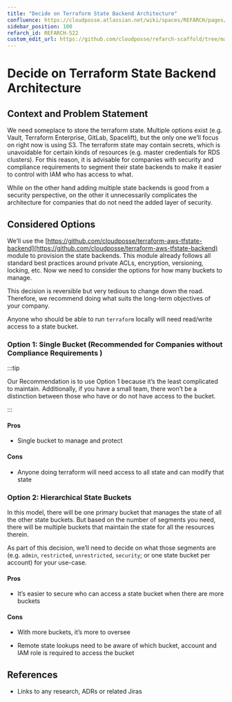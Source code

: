 ```yaml
---
title: "Decide on Terraform State Backend Architecture"
confluence: https://cloudposse.atlassian.net/wiki/spaces/REFARCH/pages/1290633369/REFARCH-522+-+Decide+on+Terraform+State+Backend+Architecture
sidebar_position: 100
refarch_id: REFARCH-522
custom_edit_url: https://github.com/cloudposse/refarch-scaffold/tree/main/docs/docs/fundamentals/design-decisions/decide-on-terraform-state-backend-architecture.md
---
```


# Decide on Terraform State Backend Architecture

## Context and Problem Statement

We need someplace to store the terraform state. Multiple options exist (e.g. Vault, Terraform Enterprise, GitLab,
Spacelift), but the only one we’ll focus on right now is using S3. The terraform state may contain secrets, which is
unavoidable for certain kinds of resources (e.g. master credentials for RDS clusters). For this reason, it is advisable
for companies with security and compliance requirements to segment their state backends to make it easier to control
with IAM who has access to what.

While on the other hand adding multiple state backends is good from a security perspective, on the other it
unnecessarily complicates the architecture for companies that do not need the added layer of security.

## Considered Options

We’ll use the
[https://github.com/cloudposse/terraform-aws-tfstate-backend](https://github.com/cloudposse/terraform-aws-tfstate-backend)
module to provision the state backends. This module already follows all standard best practices around private ACLs,
encryption, versioning, locking, etc. Now we need to consider the options for how many buckets to manage.

This decision is reversible but very tedious to change down the road. Therefore, we recommend doing what suits the
long-term objectives of your company.

Anyone who should be able to run `terraform` locally will need read/write access to a state bucket.

### Option 1: Single Bucket (Recommended for Companies without Compliance Requirements )

:::tip

Our Recommendation is to use Option 1 because it’s the least complicated to maintain. Additionally, if you have a small
team, there won’t be a distinction between those who have or do not have access to the bucket.

:::

#### Pros

- Single bucket to manage and protect

#### Cons

- Anyone doing terraform will need access to all state and can modify that state

### Option 2: Hierarchical State Buckets

In this model, there will be one primary bucket that manages the state of all the other state buckets. But based on the
number of segments you need, there will be multiple buckets that maintain the state for all the resources therein.

As part of this decision, we’ll need to decide on what those segments are (e.g. `admin`, `restricted`, `unrestricted`,
`security`; or one state bucket per account) for your use-case.

#### Pros

- It’s easier to secure who can access a state bucket when there are more buckets

#### Cons

- With more buckets, it’s more to oversee

- Remote state lookups need to be aware of which bucket, account and IAM role is required to access the bucket

## References

- Links to any research, ADRs or related Jiras
